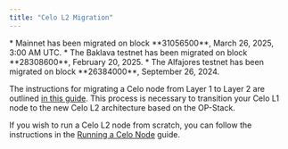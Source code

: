 ```yaml
---
title: "Celo L2 Migration"
---
```


<Note>
* Mainnet has been migrated on block **31056500**, March 26, 2025, 3:00 AM UTC.
* The Baklava testnet has been migrated on block **28308600**, February 20, 2025.
* The Alfajores testnet has been migrated on block **26384000**, September 26, 2024.
</Note>

The instructions for migrating a Celo node from Layer 1 to Layer 2 are outlined [in this guide](/cel2/operators/migrate-node). This process is necessary to transition your Celo L1 node to the new Celo L2 architecture based on the OP-Stack.

If you wish to run a Celo L2 node from scratch, you can follow the instructions in the [Running a Celo Node](/cel2/operators/run-node) guide.

